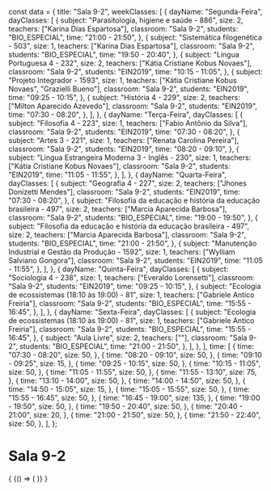 const data = {
  title: "Sala 9-2",
  weekClasses: [
    {
      dayName: "Segunda-Feira",
      dayClasses: [
        {
          subject: "Parasitologia, higiene e saúde - 886",
          size: 2,
          teachers: ["Karina Dias Espartosa"],
          classroom: "Sala 9-2",
          students: "BIO_ESPECIAL",
          time: "21:00 - 21:50",
        },
        {
          subject: "Sistemática filogenética - 503",
          size: 1,
          teachers: ["Karina Dias Espartosa"],
          classroom: "Sala 9-2",
          students: "BIO_ESPECIAL",
          time: "19:50 - 20:40",
        },
        {
          subject: "Lingua Portuguesa 4 - 232",
          size: 2,
          teachers: ["Kátia Cristiane Kobus Novaes"],
          classroom: "Sala 9-2",
          students: "EIN2019",
          time: "10:15 - 11:05",
        },
        {
          subject: "Projeto Integrador - 1593",
          size: 1,
          teachers: ["Kátia Cristiane Kobus Novaes", "Grazielli Bueno"],
          classroom: "Sala 9-2",
          students: "EIN2019",
          time: "09:25 - 10:15",
        },
        {
          subject: "História 4 - 229",
          size: 2,
          teachers: ["Milton Aparecido Azevedo"],
          classroom: "Sala 9-2",
          students: "EIN2019",
          time: "07:30 - 08:20",
        },
      ],
    },
    {
      dayName: "Terça-Feira",
      dayClasses: [
        {
          subject: "Filosofia 4 - 223",
          size: 1,
          teachers: ["Fabio Antônio da Silva"],
          classroom: "Sala 9-2",
          students: "EIN2019",
          time: "07:30 - 08:20",
        },
        {
          subject: "Artes 3 - 221",
          size: 1,
          teachers: ["Renata Carolina Pereira"],
          classroom: "Sala 9-2",
          students: "EIN2019",
          time: "08:20 - 09:10",
        },
        {
          subject: "Lingua Estrangeira Moderna 3 - Inglês - 230",
          size: 1,
          teachers: ["Kátia Cristiane Kobus Novaes"],
          classroom: "Sala 9-2",
          students: "EIN2019",
          time: "11:05 - 11:55",
        },
      ],
    },
    {
      dayName: "Quarta-Feira",
      dayClasses: [
        {
          subject: "Geografia 4 - 227",
          size: 2,
          teachers: ["Jhones Donizetti Mendes"],
          classroom: "Sala 9-2",
          students: "EIN2019",
          time: "07:30 - 08:20",
        },
        {
          subject:
            "Filosofia da educação e história da educação brasileira - 497",
          size: 2,
          teachers: ["Marcia Aparecida Barbosa"],
          classroom: "Sala 9-2",
          students: "BIO_ESPECIAL",
          time: "19:00 - 19:50",
        },
        {
          subject:
            "Filosofia da educação e história da educação brasileira - 497",
          size: 2,
          teachers: ["Marcia Aparecida Barbosa"],
          classroom: "Sala 9-2",
          students: "BIO_ESPECIAL",
          time: "21:00 - 21:50",
        },
        {
          subject: "Manutenção Industrial e Gestão da Produção - 1592",
          size: 1,
          teachers: ["Wylliam Salviano Gongora"],
          classroom: "Sala 9-2",
          students: "EIN2019",
          time: "11:05 - 11:55",
        },
      ],
    },
    {
      dayName: "Quinta-Feira",
      dayClasses: [
        {
          subject: "Sociologia 4 - 238",
          size: 1,
          teachers: ["Everaldo Lorensetti"],
          classroom: "Sala 9-2",
          students: "EIN2019",
          time: "09:25 - 10:15",
        },
        {
          subject: "Ecologia de ecossistemas (18:10 às 19:00) - 81",
          size: 1,
          teachers: ["Gabriele Antico Freiria"],
          classroom: "Sala 9-2",
          students: "BIO_ESPECIAL",
          time: "15:55 - 16:45",
        },
      ],
    },
    {
      dayName: "Sexta-Feira",
      dayClasses: [
        {
          subject: "Ecologia de ecossistemas (18:10 às 19:00) - 81",
          size: 1,
          teachers: ["Gabriele Antico Freiria"],
          classroom: "Sala 9-2",
          students: "BIO_ESPECIAL",
          time: "15:55 - 16:45",
        },
        {
          subject: "Aula Livre",
          size: 2,
          teachers: [""],
          classroom: "Sala 9-2",
          students: "BIO_ESPECIAL",
          time: "21:00 - 21:50",
        },
      ],
    },
  ],
  time: [
    {
      time: "07:30 - 08:20",
      size: 50,
    },
    {
      time: "08:20 - 09:10",
      size: 50,
    },
    {
      time: "09:10 - 09:25",
      size: 15,
    },
    {
      time: "09:25 - 10:15",
      size: 50,
    },
    {
      time: "10:15 - 11:05",
      size: 50,
    },
    {
      time: "11:05 - 11:55",
      size: 50,
    },
    {
      time: "11:55 - 13:10",
      size: 75,
    },
    {
      time: "13:10 - 14:00",
      size: 50,
    },
    {
      time: "14:00 - 14:50",
      size: 50,
    },
    {
      time: "14:50 - 15:05",
      size: 15,
    },
    {
      time: "15:05 - 15:55",
      size: 50,
    },
    {
      time: "15:55 - 16:45",
      size: 50,
    },
    {
      time: "16:45 - 19:00",
      size: 135,
    },
    {
      time: "19:00 - 19:50",
      size: 50,
    },
    {
      time: "19:50 - 20:40",
      size: 50,
    },
    {
      time: "20:40 - 21:00",
      size: 20,
    },
    {
      time: "21:00 - 21:50",
      size: 50,
    },
    {
      time: "21:50 - 22:40",
      size: 50,
    },
  ],
};

# Sala 9-2

<div>
  {
    <BrowserOnly>
      {() => (
        <Grid
          title={data.title}
          weekClasses={data.weekClasses}
          time={data.time}
        />
      )}
    </BrowserOnly>
  }
</div>
